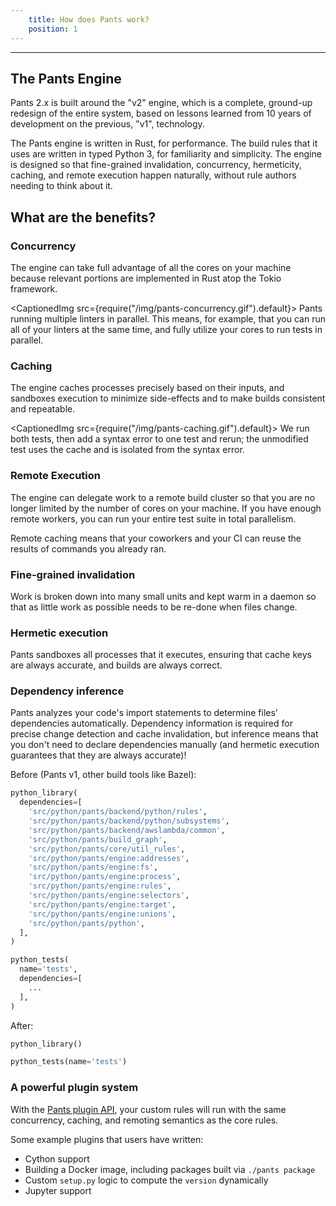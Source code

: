 ```yaml
---
    title: How does Pants work?
    position: 1
---
```



---

## The Pants Engine

Pants 2.x is built around the "v2" engine, which is a complete, ground-up redesign of the entire system, based on lessons learned from 10 years of development on the previous, "v1", technology.

The Pants engine is written in Rust, for performance. The build rules that it uses are written in typed Python 3, for familiarity and simplicity. The engine is designed so that fine-grained invalidation, concurrency, hermeticity, caching, and remote execution happen naturally, without rule authors needing to think about it.

## What are the benefits?

### Concurrency

The engine can take full advantage of all the cores on your machine because relevant portions are implemented in Rust atop the Tokio framework.

<CaptionedImg src={require("/img/pants-concurrency.gif").default}>
  Pants running multiple linters in parallel.
</CaptionedImg>
This means, for example, that you can run all of your linters at the same time, and
fully utilize your cores to run tests in parallel.

### Caching

The engine caches processes precisely based on their inputs, and sandboxes execution to minimize side-effects and to make builds consistent and repeatable.

<CaptionedImg src={require("/img/pants-caching.gif").default}>
  We run both tests, then add a syntax error to one test and rerun; the
  unmodified test uses the cache and is isolated from the syntax error.
</CaptionedImg>
### Remote Execution

The engine can delegate work to a remote build cluster so that you are no longer limited by the number of cores on your machine. If you have enough remote workers, you can run your entire test suite in total parallelism.

Remote caching means that your coworkers and your CI can reuse the results of commands you already ran.

### Fine-grained invalidation

Work is broken down into many small units and kept warm in a daemon so that as little work as possible needs to be re-done when files change.

### Hermetic execution

Pants sandboxes all processes that it executes, ensuring that cache keys are always accurate, and builds are always correct.

### Dependency inference

Pants analyzes your code's import statements to determine files' dependencies automatically. Dependency information is required for precise change detection and cache invalidation, but inference means that you don't need to declare dependencies manually (and hermetic execution guarantees that they are always accurate)!

Before (Pants v1, other build tools like Bazel):

```python title="BUILD"
python_library(
  dependencies=[
    'src/python/pants/backend/python/rules',
    'src/python/pants/backend/python/subsystems',
    'src/python/pants/backend/awslambda/common',
    'src/python/pants/build_graph',
    'src/python/pants/core/util_rules',
    'src/python/pants/engine:addresses',
    'src/python/pants/engine:fs',
    'src/python/pants/engine:process',
    'src/python/pants/engine:rules',
    'src/python/pants/engine:selectors',
    'src/python/pants/engine:target',
    'src/python/pants/engine:unions',
    'src/python/pants/python',
  ],
)

python_tests(
  name='tests',
  dependencies=[
    ...
  ],
)
```

After:

```python title="BUILD"
python_library()

python_tests(name='tests')
```

### A powerful plugin system

With the [Pants plugin API](../writing-plugins/overview.mdx), your custom rules will run with the same concurrency, caching, and remoting semantics as the core rules.

Some example plugins that users have written:

- Cython support
- Building a Docker image, including packages built via `./pants package`
- Custom `setup.py` logic to compute the `version` dynamically
- Jupyter support
